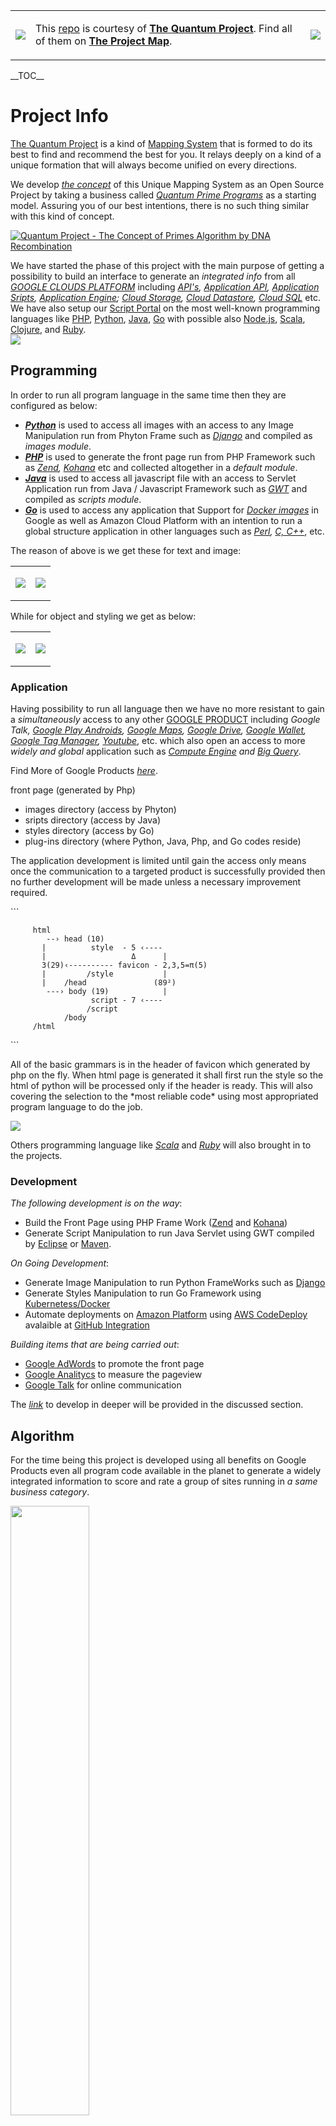 {|
| [[https://github.com/eq19|<img src="https://avatars1.githubusercontent.com/u/8466209?v=3&s=20">]]
| This [[https://github.com/eq19/info|repo]] is courtesy of '''[[https://github.com/eq19|The Quantum Project]]'''. Find all of them on '''[[https://github.com/eq19/info/wiki/maps#project-map|The Project Map]]'''.
| [[https://eq19.wordpress.com/eq19-business/nature-1/#main|<img src="https://eq19.files.wordpress.com/2015/06/cow.png?w=20">]]  
|}

__TOC__

= Project Info =
[[https://github.com/eq19|The Quantum Project]] is a kind of [[http://eq19.github.io/|Mapping System]] that is formed to do its best to find and recommend the best for you. It relays deeply on a kind of a unique formation that will always become unified on every directions. 

We develop ''[[https://github.com/eq19/info/wiki/Mapping#mapping-system|the concept]]'' of this Unique Mapping System as an Open Source Project by taking a business called ''[[https://eq19.wordpress.com/eq19-business/|Quantum Prime Programs]]'' as a starting model. Assuring you of our best intentions, there is no such thing similar with this kind of concept.

[[https://github.com/eq19/maps|<img alt="Quantum Project - The Concept of Primes Algorithm by DNA Recombination" src="https://eq19.github.io/images/banner.jpg">]]

We have started the phase of this project with the main purpose of getting a possibility to build an interface to generate an ''integrated info'' from all ''[[https://cloud.google.com/developers/|GOOGLE CLOUDS PLATFORM]]'' including ''[[https://developers.google.com/apis-explorer/#p/|API's]], [[https://developers.google.com/google-apps/app-apis|Application API]], [[https://developers.google.com/apps-script/|Application Sripts]], [[https://developers.google.com/appengine/|Application Engine]]; [[https://developers.google.com/storage/|Cloud Storage]], [[https://developers.google.com/datastore/|Cloud Datastore]], [[https://developers.google.com/cloud-sql/|Cloud SQL]]'' etc. We have also setup our <a href="http://hyipscript.info/" target="_blank">Script Portal</a> on the most well-known programming languages like 
<a href="http://php.hyipscript.info/" target="_blank">PHP</a>, 
<a href="http://python.hyipscript.info/" target="_blank">Python</a>, 
<a href="http://java.hyipscript.info/" target="_blank">Java</a>, 
<a href="http://go.hyipscript.info/" target="_blank">Go</a> with possible also 
<a href="http://node.hyipscript.info/" target="_blank">Node.js</a>, 
<a href="http://scala.hyipscript.info/" target="_blank">Scala</a>, 
<a href="http://clojure.hyipscript.info/" target="_blank">Clojure</a>, and 
<a href="http://ruby.hyipscript.info/" target="_blank">Ruby</a>.<br/>
[[http://hyipscript.info/|<img src="https://tophyipmonitor.files.wordpress.com/2015/10/programming.png">]]

== Programming ==

In order to run all program language in the same time then they are configured as below:
* '''''[[https://www.python.org/|Python]]''''' is used to access all images with an access to any Image Manipulation run from Phyton Frame such as ''[[https://www.djangoproject.com/|Django]]'' and compiled as ''images module''.
* '''''[[http://php.net/|PHP]]''''' is used to generate the front page run from PHP Framework such as ''[[http://www.zend.com/|Zend]], [[http://kohanaframework.org/|Kohana]]'' etc and collected altogether in a ''default module''.
* '''''[[https://www.java.com/en/|Java]]''''' is used to access all javascript file with an access to Servlet Application run from Java / Javascript Framework such as ''[[http://www.gwtproject.org/|GWT]]'' and compiled as ''scripts module''.
* '''''[[http://golang.org/|Go]]''''' is used to access any application that Support for ''[[https://hub.docker.com/u/hyip/|Docker images]]'' in Google as well as Amazon Cloud Platform with an intention to run a global structure application in other languages such as ''[[http://www.perl.org/|Perl]], [[http://en.wikipedia.org/wiki/C%2B%2B|C, C++]]'', etc.

The reason of above is we get these for text and image:

{|
| [[https://github.com/eq19|<img src="https://user-images.githubusercontent.com/8466209/160752831-334040b4-023b-47f9-8487-1d8546db4890.png">]]
| [[https://github.com/eq19|<img src="https://user-images.githubusercontent.com/8466209/160752834-97a90fea-b7aa-46ae-b0ee-aa809279da94.png">]]
|}

While for object and styling we get as below:

{|
| [[https://github.com/eq19|<img src="https://user-images.githubusercontent.com/8466209/160752842-40da6049-9459-40b4-ae4d-91bd31645e45.png">]]
| [[https://github.com/eq19|<img src="https://user-images.githubusercontent.com/8466209/160752823-d9ca1133-b2c9-48ea-8f96-2014ef94dfba.png">]]
|}

=== Application ===

Having possibility to run all language then we have no more resistant to gain a ''simultaneously'' access to any other [[https://developers.google.com/products/|GOOGLE PRODUCT]] including ''Google Talk, [[https://developers.google.com/android/|Google Play Androids]], [[https://developers.google.com/maps/|Google Maps]], [[https://drive.google.com/|Google Drive]], [[https://developers.google.com/wallet/|Google Wallet]], [[http://www.google.co.id/analytics/tag-manager/|Google Tag Manager]], [[https://developers.google.com/youtube/|Youtube]]'', etc. which also open an access to more ''widely and global'' application such as ''[[https://developers.google.com/compute/|Compute Engine]] and [[https://developers.google.com/bigquery/|Big Query]]''.

Find More of Google Products ''[[http://en.wikipedia.org/wiki/Google_Services|here]]''.

front page (generated by Php)
* images directory (access by Phyton)
* sripts directory (access by Java)
* styles directory (access by Go)
* plug-ins directory (where Python, Java, Php, and Go codes reside)

The application development is limited until gain the access only means once the communication to a targeted product is successfully provided then no further development will be made unless a necessary improvement required.

```

      html
         --› head (10)
        |          style  - 5 ‹----
        |                   Δ      |
        3(29)‹---------- favicon - 2,3,5=π(5)
        |         /style           |
        |    /head               (89²)
         ---› body (19)            |
                   script - 7 ‹----
                  /script
             /body
      /html
```

All of the basic grammars is in the header of favicon which generated by php on the fly. When html page is generated it shall first run the style so the html of python will be processed only if the header is ready. This will also covering the selection to the *most reliable code* using most appropriated program language to do the job. 

[[https://hub.docker.com/u/hyip/|<img src="https://tophyipmonitor.files.wordpress.com/2015/10/docker-use-cases.png">]]

Others programming language like ''[[http://www.scala-lang.org/|Scala]]'' and ''[[https://www.ruby-lang.org/en/|Ruby]]'' will also brought in to the projects. 

=== Development ===

''The following development is on the way'': 
* Build the Front Page using PHP Frame Work ([[(http://stackoverflow.com/questions/19824594/zend-framework-1-x-on-google-app-engine|Zend]] and [[http://raivoratsep.com/52/kohana-mvc-framework-on-google-app-engine-or-not/|Kohana]])
* Generate Script Manipulation to run Java Servlet using GWT compiled by [[https://developers.google.com/eclipse/|Eclipse]] or [[https://developers.google.com/appengine/docs/java/tools/maven|Maven]].

''On Going Development'':
* Generate Image Manipulation to run Python FrameWorks such as [[https://developers.google.com/appengine/articles/django-nonrel|Django]]
* Generate Styles Manipulation to run Go Framework using [[https://developers.google.com/compute/docs/containers|Kubernetess/Docker]]
* Automate deployments on [[https://aws.amazon.com/|Amazon Platform]] using [[https://github.com/integrations/aws-codedeploy|AWS CodeDeploy]] avalaible at [[(https://github.com/integrations|GitHub Integration]]

'' Building items that are being carried out'':
* [[https://adwords.google.com|Google AdWords]] to promote the front page
* [[https://www.google.com/analytics/|Google Analitycs]] to measure the pageview
* [[http://www.google.com/talk/whatsnew_more.html|Google Talk]] for online communication

The ''[[https://eq19.wordpress.com/eq19-world/mapping/map_direction_6/#main|link]]'' to develop in deeper will be provided in the discussed section.

== Algorithm ==

For the time being this project is developed using all benefits on Google Products even all program code available in the planet to generate a widely integrated information to score and rate a group of sites running in ''a same business category''.

<img width=50% src=https://user-images.githubusercontent.com/36441664/96919622-3930fa00-14d6-11eb-86d9-ef60643ed7e5.png>

It is quite hard to find such of business model that easily to be scored or whether our score is really represent the actual situation in the business live. 

<img width=70% src=https://user-images.githubusercontent.com/36441664/95028019-445aec00-06c7-11eb-8d41-101dd4cc6d09.jpg>

To rectify ''[[https://github.com/eq19/info/wiki/Mapping|our concept]]'' in a short time basis, means that the script is going to present a ''[[https://eq19.wordpress.com/eq19-world/mapping/map_direction_7/#main|correct algorithm]]'', we need to test it on a kind of business model that also can be measured in a short time period as well.   

<img width=50% src=https://user-images.githubusercontent.com/36441664/131957473-5a815492-a5f6-49be-9762-9a8921d95dc2.png>

<img width=100% src=https://user-images.githubusercontent.com/36441664/160698918-395f9ba0-0c2f-418d-a2e2-b1bbbbbe058c.jpg>

[[https://github.com/chetabahana/chetabahana.github.io/wiki/%23#logics|<img width=100% src=https://user-images.githubusercontent.com/36441664/160710442-f5a16989-8f62-4ed7-bb7f-2b76f2a461ea.png>]]

=== Quantum Prime Programs ===

Having reviewing many alternatives we came to a business category called <em><a href="https://eq19.wordpress.com/eq19-business/#what-is-hyip" title"What is Quantum?">Quantum</a></em> known as the abbreviation of <em><a href="https://eq19.wordpress.com/eq19-business/#what-is-hyip" title"What is Quantum Prime Programs?">The Quantum Prime Programs</a></em>, which we found as a perfect model for us to be started. Following are some reason behind this selection to this busines model:

* Site that running quantum business are mostly online within short period (''a year or less'') and quantum business has to present  exact profit to the user in a short time basis to market their services.
* Most important is since the quantum is mostly a *ponzi scheme* so quantum site cannot be run in a long time period so we could  find whether our algorithm in our script is giving a correct scoring result in a short time as well.
* Hyip site is easily to be considered as dead or as a ''quantum scam'' when the site is stop paying so we consider that they could not blame our scoring (as we still on start to test it) in the same way that we cannot blame when they collapse or even run and take our investment away.

So base on the above measurement we can take all information of quantum service being offered compare to the trust of the domain that can be put altogether to ''[[https://eq19.wordpress.com/eq19-rating/|score and rank the quantum sites]]''. 

<img width=100% src=https://user-images.githubusercontent.com/36441664/70721601-75c58e00-1d28-11ea-8329-d780c27ee7bd.png>

Despite we are still trying hard to predict how long a quantum site can be running online we have came to have a scoring result of best site which is more or less are the same as represent by other site that comparing those quantum sites. 

<img width=100% src=https://user-images.githubusercontent.com/36441664/69475248-6cb66080-0dfd-11ea-9fa4-56cb43bc668a.png>

However as additional features compares to others we are providing the score with a numbers of category base on the investment or ''budget level'' start from as low as US$ 1. 

=== Released Software ===
''[[https://eq19.wordpress.com/2015/05/17/eq19-analysis/|Here]]'' we have released our first project so far:

[[http://all.hyip.world/|Quantum Score Analysis v1.2]]<br />  
[[http://all.hyip.world/|<img src="https://eq19-world.appspot.com/UA-51930984-2/github/info?gif=v1.2">]]

This software will be the basic core of our project used for further development and to be widely open to the world on the future at our main site called ''[[http://hyip.world/|Quantum Prime Programs]]''. You may also get in detail later in ''[[https://github.com/hyipworld/hyipworld.github.io/blob/master/README.md|our tutorial]]'' on how we started to get this site ''Up and Running on Github''.

This is just a model to give you a figure on how we are going to start. 

=== Destination ===

This project will limit the scope up to the mapping as shown in ''[[https://github.com/eq19/info/wiki/maps#by-tabulation|The Project Map]]'' which direction is digging in the scope of ''[[https://eq19.wordpress.com/eq19-business/|HYIP]]''. As Quantum is a part of the world of Investment it does not rule out the possibility on attaching this project into up [[https://github.com/eq19/info/wiki/maps#the-formation|formation]] along with other scope to become an ''[[https://en.wikipedia.org/wiki/User:Hyipworld/High-yard_investment_program|Integrated Investment Application System]]''.

This will open a wider chalenge for us to provide such kind of real business information like ''best investment return'', ''best short term investment'', ''low risk investments'', ''investment fund'', that can be also some more valuable ones like ''short or long term loans'', ''reliable insurance company'', as well as for ''finance'', ''trading'' etc. 

<blockquote><p>And that we are able to provide all of them in an accountable manner.</p></blockquote>

On the long time running we also want to go to ''other widely business'' such as scoring of who is ''the best domain registrant'', who is ''the best web designer'', who is ''the best of hosting provider'', who is ''the best in seo service'' etc. 

[[https://github.com/eq19/info/wiki/Mapping|<img src="https://eq19.files.wordpress.com/2015/08/eq19-target.jpg">]]  

We are going to present the result in the style as business scoring so even the user only have a small amount in their budget they could find our scoring is useful for them. 

As you know that it is really difficult to find such a good services when you have only a little budget. In the contrary you have to be more wise and careful to decide whether you still doing a business with your current partner or go to other more reputable business partner when your budget is growing up. 

That is all what we want to go. We intent to be among the best and trusted company in scoring any business in the same way as how people see Google on giving their amazing service on ''keyword base'' search result to the world.
= Documentation =
As Google has made a nice and beautiful documentation for each of their product then the documentation of this project will be [[https://github.com/eq19/info/wiki/maps#by-tabulation|combined]] as simple as possible in only to explain a specific task on how to make the code running and successfully gain the access to each Google Product. 

<img width=100% src=https://user-images.githubusercontent.com/36441664/90973443-4e2bf400-e54c-11ea-9f8b-de0981890297.png>

== Official Blog & News ==
We have also setup our [[https://eq19.wordpress.com/eq19-world/|Official Blog]] for public discussion. The project discussion will not only cover the [[https://eq19.wordpress.com/eq19-rating/|Quantum Sites and Rating Analysis]] but also the [[https://eq19.wordpress.com/eq19-forums/|Quantum Forum]], [[https://eq19.wordpress.com/eq19-monitors/|Quantum Monitor]], [[https://eq19.wordpress.com/eq19-scripts/|Quantum Script]], and every other sources that are involved in this business model.

At last but not least we welcome for your comments or [[https://en.wikipedia.org/wiki/User:Hyipworld/High-yard_investment_program|opinion to our project]]. Please feel free to try your hand at building other formats; any discussion will be opened later once the application is meeting the most targets as described above.

== Update ==

As an update we would like to announce that we have started to make our project documentation. Please don't expect to much on it. We are not a professional author nor even a good writer.:pray:    

You may start to browse the documentation. Usually people begin with a tutorial page titled ''Hello World!''. Here we have a little bit different. Let's call it ''[[https://github.com/hyipworld/hyipworld.github.io/blob/master/README.md|Hyip World!]]''

{|
| [[https://github.com/hyip|<img src="https://avatars1.githubusercontent.com/u/8466209?v=3&s=20">]]
| This [[https://github.com/eq19/info|repo]] is courtesy of '''[[https://github.com/eq19|The Quantum Project]]'''. Find all of them on '''[[https://github.com/eq19/info/wiki/maps#project-map|The Project Map]]'''.
| [[https://eq19.wordpress.com/eq19-business/nature-1/#main|<img src="https://eq19.files.wordpress.com/2015/06/cow.png?w=20">]]  
|}

